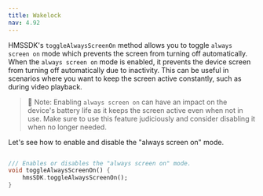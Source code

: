 ```yaml
---
title: Wakelock
nav: 4.92
---
```


HMSSDK's `toggleAlwaysScreenOn` method allows you to toggle `always screen on` mode which prevents the screen from turning off automatically.
When the `always screen on` mode is enabled, it prevents the device screen from turning off automatically due to inactivity. This can be useful in scenarios where you want to keep the screen active constantly, such as during video playback.

> 🔑 Note: Enabling `always screen on` can have an impact on the device's battery life as it keeps the screen active even when not in use. Make sure to use this feature
> judiciously and consider disabling it when no longer needed.

Let's see how to enable and disable the "always screen on" mode.

```dart

/// Enables or disables the "always screen on" mode.
void toggleAlwaysScreenOn() {
    hmsSDK.toggleAlwaysScreenOn();
}
```